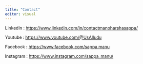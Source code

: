 ```yaml
---
title: "Contact"
editor: visual
---
```


LinkedIn : <https://www.linkedin.com/in/contactmanoharshasappa/>

Youtube : <https://www.youtube.com/>[\@UsAlludu](https://www.youtube.com/@UsAlludu)

Facebook : <https://www.facebook.com/sappa.manu>

Instagram : <https://www.instagram.com/sappa_manu/>
